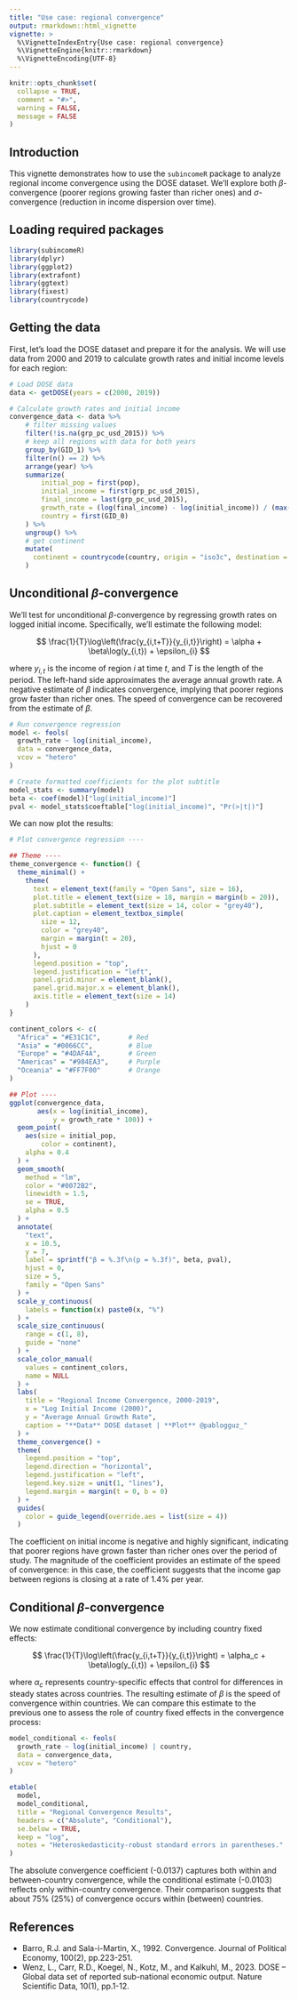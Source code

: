 ```yaml
---
title: "Use case: regional convergence"
output: rmarkdown::html_vignette
vignette: >
  %\VignetteIndexEntry{Use case: regional convergence}
  %\VignetteEngine{knitr::rmarkdown}
  %\VignetteEncoding{UTF-8}
---
```


```r
knitr::opts_chunk$set(
  collapse = TRUE,
  comment = "#>",
  warning = FALSE,
  message = FALSE
)
```

## Introduction

This vignette demonstrates how to use the `subincomeR` package to analyze regional income convergence using the DOSE dataset. We'll explore both $\beta$-convergence (poorer regions growing faster than richer ones) and $\sigma$-convergence (reduction in income dispersion over time).

## Loading required packages

```r
library(subincomeR)
library(dplyr)
library(ggplot2)
library(extrafont)
library(ggtext)
library(fixest)
library(countrycode)
```

## Getting the data

First, let's load the DOSE dataset and prepare it for the analysis. We will use data from 2000 and 2019 to calculate growth rates and initial income levels for each region:

```r
# Load DOSE data
data <- getDOSE(years = c(2000, 2019)) 

# Calculate growth rates and initial income
convergence_data <- data %>%
    # filter missing values 
    filter(!is.na(grp_pc_usd_2015)) %>%
    # keep all regions with data for both years
    group_by(GID_1) %>%
    filter(n() == 2) %>%
    arrange(year) %>%
    summarize(
        initial_pop = first(pop),
        initial_income = first(grp_pc_usd_2015),
        final_income = last(grp_pc_usd_2015),
        growth_rate = (log(final_income) - log(initial_income)) / (max(year) - min(year)),
        country = first(GID_0)
    ) %>%
    ungroup() %>%
    # get continent
    mutate(
      continent = countrycode(country, origin = "iso3c", destination = "continent")
    ) 
```

## Unconditional $\beta$-convergence

We'll test for unconditional $\beta$-convergence by regressing growth rates on logged initial income. Specifically, we'll estimate the following model:

$$
\frac{1}{T}\log\left(\frac{y_{i,t+T}}{y_{i,t}}\right) = \alpha + \beta\log(y_{i,t}) + \epsilon_{i}
$$

where $y_{i,t}$ is the income of region $i$ at time $t$, and $T$ is the length of the period. The left-hand side approximates the average annual growth rate. A negative estimate of $\beta$ indicates convergence, implying that poorer regions grow faster than richer ones. The speed of convergence can be recovered from the estimate of $\beta$.

```r
# Run convergence regression
model <- feols(
  growth_rate ~ log(initial_income), 
  data = convergence_data,
  vcov = "hetero"
)

# Create formatted coefficients for the plot subtitle
model_stats <- summary(model)
beta <- coef(model)["log(initial_income)"]
pval <- model_stats$coeftable["log(initial_income)", "Pr(>|t|)"]
```

We can now plot the results:

```r
# Plot convergence regression ----

## Theme ----
theme_convergence <- function() {
  theme_minimal() +
    theme(
      text = element_text(family = "Open Sans", size = 16),
      plot.title = element_text(size = 18, margin = margin(b = 20)),
      plot.subtitle = element_text(size = 14, color = "grey40"),
      plot.caption = element_textbox_simple(
        size = 12, 
        color = "grey40", 
        margin = margin(t = 20),
        hjust = 0
      ),
      legend.position = "top",
      legend.justification = "left",
      panel.grid.minor = element_blank(),
      panel.grid.major.x = element_blank(),
      axis.title = element_text(size = 14)
    )
}

continent_colors <- c(
  "Africa" = "#E31C1C",       # Red
  "Asia" = "#0066CC",         # Blue
  "Europe" = "#4DAF4A",       # Green
  "Americas" = "#984EA3",     # Purple
  "Oceania" = "#FF7F00"       # Orange
)

## Plot ----
ggplot(convergence_data, 
       aes(x = log(initial_income), 
           y = growth_rate * 100)) + 
  geom_point(
    aes(size = initial_pop,
        color = continent),
    alpha = 0.4
  ) +
  geom_smooth(
    method = "lm",
    color = "#0072B2",
    linewidth = 1.5,
    se = TRUE,
    alpha = 0.5
  ) +
  annotate(
    "text",
    x = 10.5,
    y = 7,
    label = sprintf("β = %.3f\n(p = %.3f)", beta, pval),
    hjust = 0,
    size = 5,
    family = "Open Sans"
  ) +
  scale_y_continuous(
    labels = function(x) paste0(x, "%")
  ) +
  scale_size_continuous(
    range = c(1, 8),
    guide = "none"
  ) +
  scale_color_manual(
    values = continent_colors,
    name = NULL
  ) +
  labs(
    title = "Regional Income Convergence, 2000-2019",
    x = "Log Initial Income (2000)",
    y = "Average Annual Growth Rate",
    caption = "**Data** DOSE dataset | **Plot** @pablogguz_"
  ) +
  theme_convergence() +
  theme(
    legend.position = "top",
    legend.direction = "horizontal",
    legend.justification = "left",
    legend.key.size = unit(1, "lines"),   
    legend.margin = margin(t = 0, b = 0)
  ) +
  guides(
    color = guide_legend(override.aes = list(size = 4)) 
  )
```

The coefficient on initial income is negative and highly significant, indicating that poorer regions have grown faster than richer ones over the period of study. The magnitude of the coefficient provides an estimate of the speed of convergence: in this case, the coefficient suggests that the income gap between regions is closing at a rate of 1.4% per year.

## Conditional $\beta$-convergence

We now estimate conditional convergence by including country fixed effects:

$$
\frac{1}{T}\log\left(\frac{y_{i,t+T}}{y_{i,t}}\right) = \alpha_c + \beta\log(y_{i,t}) + \epsilon_{i}
$$

where $\alpha_c$ represents country-specific effects that control for differences in steady states across countries. The resulting estimate of $\beta$ is the speed of convergence within countries. We can compare this estimate to the previous one to assess the role of country fixed effects in the convergence process:

```r
model_conditional <- feols(
  growth_rate ~ log(initial_income) | country, 
  data = convergence_data,
  vcov = "hetero"
)

etable(
  model, 
  model_conditional,
  title = "Regional Convergence Results",
  headers = c("Absolute", "Conditional"),
  se.below = TRUE,
  keep = "log",
  notes = "Heteroskedasticity-robust standard errors in parentheses."
)

```

The absolute convergence coefficient (-0.0137) captures both within and between-country convergence, while the conditional estimate (-0.0103) reflects only within-country convergence. Their comparison suggests that about 75% (25%) of convergence occurs within (between) countries. 

## References

- Barro, R.J. and Sala-i-Martin, X., 1992. Convergence. Journal of Political Economy, 100(2), pp.223-251.
- Wenz, L., Carr, R.D., Koegel, N., Kotz, M., and Kalkuhl, M., 2023. DOSE – Global data set of reported sub-national economic output. Nature Scientific Data, 10(1), pp.1-12.